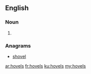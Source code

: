 ==English==

===Noun===
{{head|en|plural}}

# {{plural of|hovel|lang=en|nocat=1}}

===Anagrams===
* [[shovel#English|shovel]]

[[ar:hovels]]
[[fr:hovels]]
[[ku:hovels]]
[[my:hovels]]